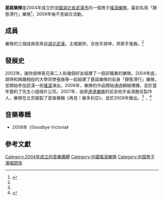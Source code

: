 {{藝人
| 姓名 = 基諾（The Chinos）
| 類型 = 组合
| 圖片 =
| 圖片簡介 =
| 國籍 = {{PRC}}
| 語言 = [[普通話|普通話]]、[[英語|英語]]
| 出身地 = {{CHN}}[[湖北省|湖北省]][[武漢市|武漢市]]
| 出道作 = Return
| 音樂類型 = [[英倫搖滾|英倫搖滾]]
| 職業 = [[歌手|歌手]]
| 演奏樂器 = [[吉他|吉他]]、[[貝斯|貝斯]]
| 代表作品 = 
| 活躍年代 = 2006年–2009年
| 唱片公司 = 先生小姐唱片
| 過往成員 = 謝欣、胡坤、張裔
}}
'''基諾樂隊'''是2004年成立於[[中國|中國]][[湖北省|湖北省]][[武漢市|武漢市]]的一個男子[[搖滾樂隊|搖滾樂隊]]，最初名爲「靜態滑行」樂隊<ref name="基诺The Chinos">{{cite web| url=http://ent.enorth.com.cn/system/2009/04/24/003981080.shtml| title=草莓艺人：基诺The Chinos| author=北方網| accessdate=2009-04-28| archive-date=2009-05-04| archive-url=https://web.archive.org/web/20090504131830/http://ent.enorth.com.cn/system/2009/04/24/003981080.shtml| dead-url=no}}</ref>，2009年後不見組合活動。

== 成員 ==
樂隊的三個成員皆來自[[湖北|湖北]][[武漢|武漢]]。主唱謝欣，吉他手胡坤，貝斯手張裔。<ref name="基诺The Chinos"/>

== 發展史 ==
2002年，謝欣胡坤表兄弟二人和幾個好友組建了一個非職業的樂隊。2004年底，胡坤和興趣相投的大學同學張裔等一起組建了基諾樂隊的前身「靜態滑行」樂隊，並開始參加武漢一些[[搖滾|搖滾]]演出。2006年，樂隊的作品開始通過網絡傳播，並於當年簽約了先生小姐唱片公司。2007年，由原[[達達樂隊|達達樂隊]]的前吉他手吳濤擔任製作人，樂隊在北京錄製了首張專輯《再見！維多利亞》，並於2008年推出。<ref name="基诺The Chinos"/> ，<ref name="基诺《再见维多利亚》：只剩下英伦的英伦乐队">{{cite web| url=http://ent.sina.com.cn/y/m/2008-07-01/21182083614.shtml| title=基诺《再见维多利亚》：只剩下英伦的英伦乐队| author=新浪音樂| accessdate=2008-07-01| archive-date=2014-08-20| archive-url=https://web.archive.org/web/20140820083539/http://ent.sina.com.cn/y/m/2008-07-01/21182083614.shtml| dead-url=no}}</ref>

==音樂專輯 == 
* 2008年《Goodbye Victoria》

== 參考文獻 ==
{{reflist}}

[[Category:2004年成立的音樂團體|Category:2004年成立的音樂團體]]
[[Category:中國搖滾樂隊|Category:中國搖滾樂隊]]
[[Category:中国男子演唱团体|Category:中国男子演唱团体]]